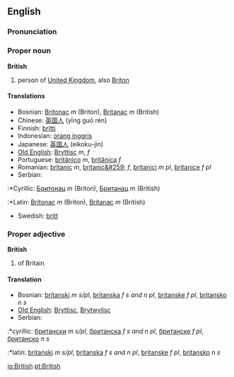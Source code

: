 ==English==

===Pronunciation===
{{IPA|/ˈbɹɪʔɪʃ/ ([[:w:Received Pronunciation|RP]]), /ˈbɹɪɾɪʃ/ ([[:w:General American|GA]])}}
{{audio|en-us-british.ogg|Audio (US)}}

===Proper noun===
'''British'''
# person of [[United Kingdom]], also [[Briton]]

====Translations====
*Bosnian: [[Britonac]] ''m'' (Briton), [[Britanac]] ''m'' (British)
*Chinese: [[英国人]] (yīng guó rén)
*Finnish: [[britti]]
*Indonesian: [[orang inggris]]
*Japanese: [[英国人]] (eikoku-jin)
*[[Old English]]: [[Bryttisc]] ''m'', ''f''
*Portuguese: [[britânico]] ''m'', [[britânica]] ''f''
*Romanian: [[britanic]] ''m'', [[britanic&#259;]] ''f'', [[britanici]] ''m pl'', [[britanice]] ''f pl''
*Serbian:
:*Cyrillic: [[Бритонац]] ''m'' (Briton), [[Британац]] ''m'' (British)
:*Latin: [[Britonac]] ''m'' (Briton), [[Britanac]] ''m'' (British)
*Swedish: [[britt]]

===Proper adjective===
'''British'''
# of Britain

====Translation====
*Bosnian: [[britanski]] ''m s/pl'', [[britanska]] ''f s and n pl'', [[britanske]] ''f pl'', [[britansko]] ''n s''
*[[Old English]]: [[Bryttisc]], [[Brytwylisc]]
*Serbian:
:*cyrillic: [[британски]] ''m s/pl'', [[британска]] ''f s and n pl'', [[британске]] ''f pl'', [[британско]] ''n s''
:*latin: [[britanski]] ''m s/pl'', [[britanska]] ''f s and n pl'', [[britanske]] ''f pl'', [[britansko]] ''n s''

[[io:British]]
[[pt:British]]